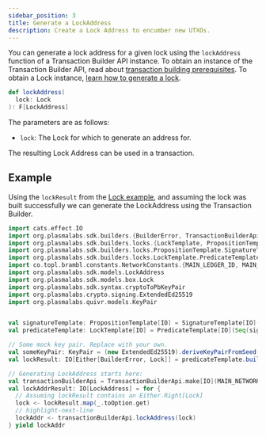 ```yaml
---
sidebar_position: 3
title: Generate a LockAddress
description: Create a Lock Address to encumber new UTXOs.
---
```





You can generate a lock address for a given lock using
the <ScaladocLink path="co/topl/brambl/builders/TransactionBuilderApi.html#lockAddress(Lock):F[LockAddress]"><code>lockAddress</code></ScaladocLink>
function of a Transaction Builder API instance. To obtain an instance of the Transaction Builder API, read about
[transaction building prerequisites](../transactions#prerequisites). To obtain a Lock instance, [learn how to generate a lock](./build-lock).

```scala
def lockAddress(
  lock: Lock
): F[LockAddress]
```

The parameters are as follows:
- `lock`: The Lock for which to generate an address for.

The resulting Lock Address can be used in a transaction.

## Example

Using the `lockResult` from the [Lock example](./build-lock#example), and assuming the lock was built
successfully we can generate the LockAddress using the Transaction Builder.

```scala
import cats.effect.IO
import org.plasmalabs.sdk.builders.{BuilderError, TransactionBuilderApi}
import org.plasmalabs.sdk.builders.locks.{LockTemplate, PropositionTemplate}
import org.plasmalabs.sdk.builders.locks.PropositionTemplate.SignatureTemplate
import org.plasmalabs.sdk.builders.locks.LockTemplate.PredicateTemplate
import co.topl.brambl.constants.NetworkConstants.{MAIN_LEDGER_ID, MAIN_NETWORK_ID}
import org.plasmalabs.sdk.models.LockAddress
import org.plasmalabs.sdk.models.box.Lock
import org.plasmalabs.sdk.syntax.cryptoToPbKeyPair
import org.plasmalabs.crypto.signing.ExtendedEd25519
import org.plasmalabs.quivr.models.KeyPair


val signatureTemplate: PropositionTemplate[IO] = SignatureTemplate[IO]("ExtendedEd25519", 0)
val predicateTemplate: LockTemplate[IO] = PredicateTemplate[IO](Seq(signatureTemplate), 1)

// Some mock key pair. Replace with your own.
val someKeyPair: KeyPair = (new ExtendedEd25519).deriveKeyPairFromSeed(Array.fill(96)(0: Byte))
val lockResult: IO[Either[BuilderError, Lock]] = predicateTemplate.build(List(someKeyPair.vk))

// Generating LockAddress starts here:
val transactionBuilderApi = TransactionBuilderApi.make[IO](MAIN_NETWORK_ID, MAIN_LEDGER_ID)
val lockAddrResult: IO[LockAddress] = for {
  // Assuming lockResult contains an Either.Right[Lock]
  lock <- lockResult.map(_.toOption.get)
  // highlight-next-line
  lockAddr <- transactionBuilderApi.lockAddress(lock)
} yield lockAddr
```
